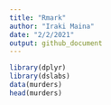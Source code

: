 ```yaml
---
title: "Rmark"
author: "Iraki Maina"
date: "2/2/2021"
output: github_document
---
```

```r
library(dplyr)
library(dslabs)
data(murders)
head(murders)

```
